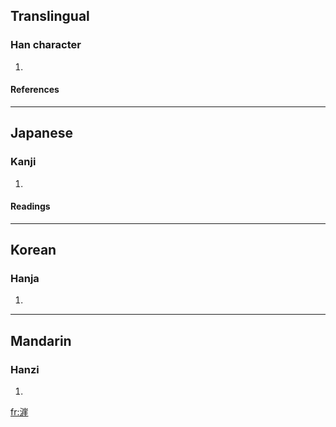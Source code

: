 ==Translingual==
===Han character===
{{Han char|rn=85|rad=水|as=11|sn=14|four=|canj=水山一土 (EUMG)}}
# {{defn|Han|sort=水11}}
====References====
{{Han ref|kx=0644.250|dkj=18105|dj=1053.030|hdz=31724.010|uh=6F04|ud=28420}}

----
==Japanese==
===Kanji===
{{ja-kanji|grade=|rs=水11}}
# {{defn|Japanese}} 
====Readings====
{{ja-readings|on=[[がい]] (gai)|kun=[[はて]] (hate)}}

----
==Korean==
===Hanja===
{{ko-hanja|hangeul=애|eumhun=|rv=ae|mr=ae|y=ay}}
# {{defn|Korean}}

----
==Mandarin==
===Hanzi===
{{cmn-hanzi|pin=[[yá]] (ya2)|wg=ya<sup>2</sup>}}
# {{defn|Mandarin}}

[[fr:漄]]